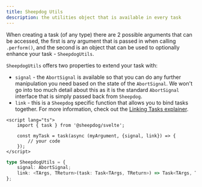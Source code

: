 ```yaml
---
title: Sheepdog Utils
description: the utilities object that is available in every task
---
```


When creating a task (of any type) there are 2 possible arguments that can be accessed, the first is any argument that is passed in when calling `.perform()`, and the second is an object that can be used to optionally enhance your task - `SheepdogUtils`.

`SheepdogUtils` offers two properties to extend your task with:
- `signal` - the `AbortSignal` is available so that you can do any further manipulation you need based on the state of the `AbortSignal`. We won't go into too much detail about this as it is the standard `AbortSignal` interface that is simply passed back from `Sheepdog`.
- `link` - this is a `Sheepdog` specific function that allows you to bind tasks together. For more information, check out the [Linking Tasks explainer](/explainer/linking-tasks).

```svelte
<script lang="ts">
	import { task } from '@sheepdog/svelte';

	const myTask = task(async (myArgument, {signal, link}) => {
		// your code
	});
</script>
```

```ts
type SheepdogUtils = {
	signal: AbortSignal;
	link: <TArgs, TReturn>(task: Task<TArgs, TReturn>) => Task<TArgs, TReturn>;
};
```




